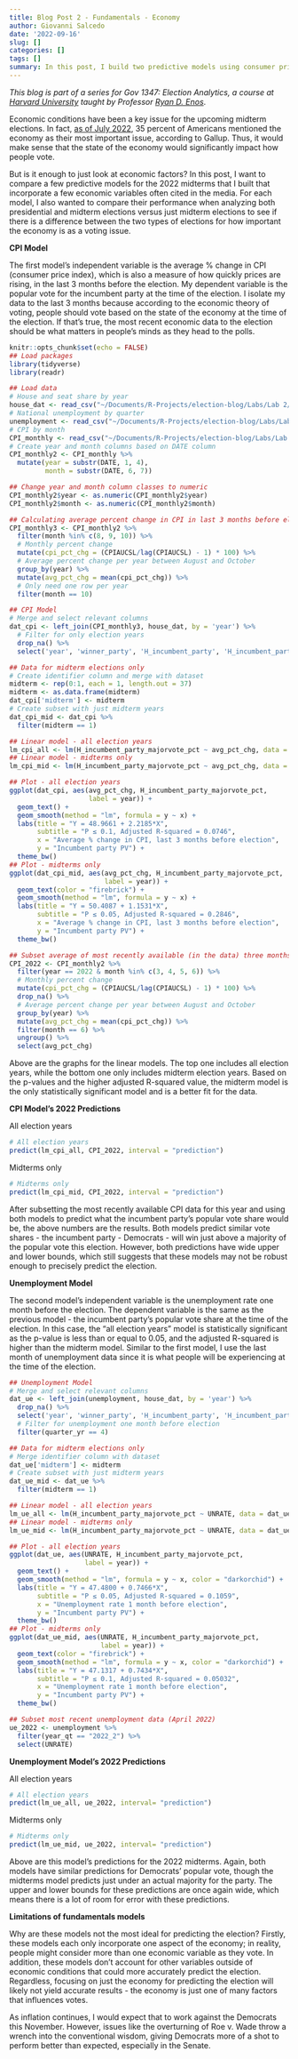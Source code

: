 ```yaml
---
title: Blog Post 2 - Fundamentals - Economy
author: Giovanni Salcedo
date: '2022-09-16'
slug: []
categories: []
tags: []
summary: In this post, I build two predictive models using consumer price index (CPI) and unemployment numbers as predictors for the 2022 midterms, and I compare the two models and analyze their predictive power.
---
```


*This blog is part of a series for Gov 1347: Election Analytics, a course at [Harvard University](https://www.harvard.edu/) taught by Professor [Ryan D. Enos](http://ryandenos.com/)*.

Economic conditions have been a key issue for the upcoming midterm elections. In fact, [as of July 2022](https://news.gallup.com/poll/1675/most-important-problem.aspx), 35 percent of Americans mentioned the economy as their most important issue, according to Gallup. Thus, it would make sense that the state of the economy would significantly impact how people vote.

But is it enough to just look at economic factors? In this post, I want to compare a few predictive models for the 2022 midterms that I built that incorporate a few economic variables often cited in the media. For each model, I also wanted to compare their performance when analyzing both presidential and midterm elections versus just midterm elections to see if there is a difference between the two types of elections for how important the economy is as a voting issue.

**CPI Model**

The first model's independent variable is the average % change in CPI (consumer price index), which is also a measure of how quickly prices are rising, in the last 3 months before the election. My dependent variable is the popular vote for the incumbent party at the time of the election. I isolate my data to the last 3 months because according to the economic theory of voting, people should vote based on the state of the economy at the time of the election. If that's true, the most recent economic data to the election should be what matters in people's minds as they head to the polls.

```r
knitr::opts_chunk$set(echo = FALSE)
## Load packages
library(tidyverse)
library(readr)

## Load data
# House and seat share by year
house_dat <- read_csv("~/Documents/R-Projects/election-blog/Labs/Lab 2/house_popvote_seats.csv")
# National unemployment by quarter
unemployment <- read_csv("~/Documents/R-Projects/election-blog/Labs/Lab 2/unemployment_national_quarterly_final.csv")
# CPI by month
CPI_monthly <- read_csv("~/Documents/R-Projects/election-blog/Labs/Lab 2/CPI_monthly.csv")
# Create year and month columns based on DATE column
CPI_monthly2 <- CPI_monthly %>% 
  mutate(year = substr(DATE, 1, 4),
         month = substr(DATE, 6, 7))

## Change year and month column classes to numeric
CPI_monthly2$year <- as.numeric(CPI_monthly2$year)
CPI_monthly2$month <- as.numeric(CPI_monthly2$month)

## Calculating average percent change in CPI in last 3 months before election
CPI_monthly3 <- CPI_monthly2 %>% 
  filter(month %in% c(8, 9, 10)) %>%
  # Monthly percent change
  mutate(cpi_pct_chg = (CPIAUCSL/lag(CPIAUCSL) - 1) * 100) %>%
  # Average percent change per year between August and October
  group_by(year) %>% 
  mutate(avg_pct_chg = mean(cpi_pct_chg)) %>% 
  # Only need one row per year
  filter(month == 10)
```

```r
## CPI Model
# Merge and select relevant columns
dat_cpi <- left_join(CPI_monthly3, house_dat, by = 'year') %>%
  # Filter for only election years
  drop_na() %>% 
  select('year', 'winner_party', 'H_incumbent_party', 'H_incumbent_party_majorvote_pct', 'avg_pct_chg')

## Data for midterm elections only
# Create identifier column and merge with dataset
midterm <- rep(0:1, each = 1, length.out = 37)
midterm <- as.data.frame(midterm)
dat_cpi['midterm'] <- midterm
# Create subset with just midterm years
dat_cpi_mid <- dat_cpi %>% 
  filter(midterm == 1)

## Linear model - all election years
lm_cpi_all <- lm(H_incumbent_party_majorvote_pct ~ avg_pct_chg, data = dat_cpi)
## Linear model - midterms only
lm_cpi_mid <- lm(H_incumbent_party_majorvote_pct ~ avg_pct_chg, data = dat_cpi_mid)

## Plot - all election years
ggplot(dat_cpi, aes(avg_pct_chg, H_incumbent_party_majorvote_pct,
                    label = year)) +
  geom_text() +
  geom_smooth(method = "lm", formula = y ~ x) +
  labs(title = "Y = 48.9661 + 2.2185*X",
       subtitle = "P ≤ 0.1, Adjusted R-squared = 0.0746",
       x = "Average % change in CPI, last 3 months before election",
       y = "Incumbent party PV") +
  theme_bw()
## Plot - midterms only
ggplot(dat_cpi_mid, aes(avg_pct_chg, H_incumbent_party_majorvote_pct,
                        label = year)) +
  geom_text(color = "firebrick") +
  geom_smooth(method = "lm", formula = y ~ x) +
  labs(title = "Y = 50.4087 + 1.1531*X",
       subtitle = "P ≤ 0.05, Adjusted R-squared = 0.2846",
       x = "Average % change in CPI, last 3 months before election",
       y = "Incumbent party PV") +
  theme_bw()

## Subset average of most recently available (in the data) three months of this year's CPI
CPI_2022 <- CPI_monthly2 %>%
  filter(year == 2022 & month %in% c(3, 4, 5, 6)) %>% 
  # Monthly percent change
  mutate(cpi_pct_chg = (CPIAUCSL/lag(CPIAUCSL) - 1) * 100) %>%
  drop_na() %>% 
  # Average percent change per year between August and October
  group_by(year) %>% 
  mutate(avg_pct_chg = mean(cpi_pct_chg)) %>% 
  filter(month == 6) %>% 
  ungroup() %>% 
  select(avg_pct_chg)
```

Above are the graphs for the linear models. The top one includes all election years, while the bottom one only includes midterm election years. Based on the p-values and the higher adjusted R-squared value, the midterm model is the only statistically significant model and is a better fit for the data.

**CPI Model's 2022 Predictions**

All election years

```r
# All election years
predict(lm_cpi_all, CPI_2022, interval = "prediction")
```

Midterms only

```r
# Midterms only
predict(lm_cpi_mid, CPI_2022, interval = "prediction")
```

After subsetting the most recently available CPI data for this year and using both models to predict what the incumbent party's popular vote share would be, the above numbers are the results. Both models predict similar vote shares - the incumbent party - Democrats - will win just above a majority of the popular vote this election. However, both predictions have wide upper and lower bounds, which still suggests that these models may not be robust enough to precisely predict the election.

**Unemployment Model**

The second model's independent variable is the unemployment rate one month before the election. The dependent variable is the same as the previous model - the incumbent party's popular vote share at the time of the election. In this case, the "all election years" model is statistically significant as the p-value is less than or equal to 0.05, and the adjusted R-squared is higher than the midterm model. Similar to the first model, I use the last month of unemployment data since it is what people will be experiencing at the time of the election.

```r
## Unemployment Model
# Merge and select relevant columns
dat_ue <- left_join(unemployment, house_dat, by = 'year') %>% 
  drop_na() %>% 
  select('year', 'winner_party', 'H_incumbent_party', 'H_incumbent_party_majorvote_pct', 'quarter_yr', 'UNRATE') %>%
  # Filter for unemployment one month before election
  filter(quarter_yr == 4)

## Data for midterm elections only
# Merge identifier column with dataset
dat_ue['midterm'] <- midterm
# Create subset with just midterm years
dat_ue_mid <- dat_ue %>% 
  filter(midterm == 1)

## Linear model - all election years
lm_ue_all <- lm(H_incumbent_party_majorvote_pct ~ UNRATE, data = dat_ue)
## Linear model - midterms only
lm_ue_mid <- lm(H_incumbent_party_majorvote_pct ~ UNRATE, data = dat_ue_mid)

## Plot - all election years
ggplot(dat_ue, aes(UNRATE, H_incumbent_party_majorvote_pct,
                   label = year)) +
  geom_text() +
  geom_smooth(method = "lm", formula = y ~ x, color = "darkorchid") +
  labs(title = "Y = 47.4800 + 0.7466*X",
       subtitle = "P ≤ 0.05, Adjusted R-squared = 0.1059",
       x = "Unemployment rate 1 month before election",
       y = "Incumbent party PV") +
  theme_bw()
## Plot - midterms only
ggplot(dat_ue_mid, aes(UNRATE, H_incumbent_party_majorvote_pct,
                       label = year)) +
  geom_text(color = "firebrick") +
  geom_smooth(method = "lm", formula = y ~ x, color = "darkorchid") +
  labs(title = "Y = 47.1317 + 0.7434*X",
       subtitle = "P ≤ 0.1, Adjusted R-squared = 0.05032",
       x = "Unemployment rate 1 month before election",
       y = "Incumbent party PV") +
  theme_bw()

## Subset most recent unemployment data (April 2022)
ue_2022 <- unemployment %>% 
  filter(year_qt == "2022_2") %>% 
  select(UNRATE)
```

**Unemployment Model's 2022 Predictions**

All election years

```r
# All election years
predict(lm_ue_all, ue_2022, interval= "prediction")
```

Midterms only

```r
# Midterms only
predict(lm_ue_mid, ue_2022, interval= "prediction")
```


Above are this model's predictions for the 2022 midterms. Again, both models have similar predictions for Democrats' popular vote, though the midterms model predicts just under an actual majority for the party. The upper and lower bounds for these predictions are once again wide, which means there is a lot of room for error with these predictions.

**Limitations of fundamentals models**

Why are these models not the most ideal for predicting the election? Firstly, these models each only incorporate one aspect of the economy; in reality, people might consider more than one economic variable as they vote. In addition, these models don't account for other variables outside of economic conditions that could more accurately predict the election. Regardless, focusing on just the economy for predicting the election will likely not yield accurate results - the economy is just one of many factors that influences votes.

As inflation continues, I would expect that to work against the Democrats this November. However, issues like the overturning of Roe v. Wade throw a wrench into the conventional wisdom, giving Democrats more of a shot to perform better than expected, especially in the Senate.
